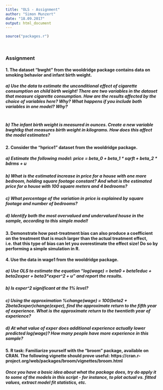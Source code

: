 ```yaml
---
title: "OLS - Assignment"
author: "Simon Munzert"
date: "18.09.2017"
output: html_document
---
```



```r
source("packages.r")
```

<br>

### Assignment

#### 1. The dataset "bwght" from the wooldridge package contains data on smoking behavior and infant birth weight.

##### a) Use the data to estimate the unconditional effect of cigarette consumption on child birth weight! There are two variables in the dataset that measure cigarette consumption. How are the results affected by the choice of variables here? Why? What happens if you include both variables in one model? Why?

```r

```

##### b) The infant birth weight is measured in ounces. Create a new variable bwghtkg that measures birth weight in kilograms. How does this affect the model estimates?


#### 2. Consider the "hprice1" dataset from the wooldridge package.
  
##### a) Estimate the following model: price = beta_0 + beta_1 * sqrft + beta_2 * bdrms + u

##### b) What is the estimated increase in price for a house with one more bedroom, holding square footage constant? And what is the estimated price for a house with 100 square meters and 4 bedrooms?
  
##### c) What percentage of the variation in price is explained by square footage and number of bedrooms?
  
##### d) Identify both the most overvalued and undervalued house in the sample, according to this simple model! 


#### 3. Demonstrate how post-treatment bias can also produce a coefficient on the treatment that is much larger than the actual treatment effect, i.e. that this type of bias can let you overestimate the effect size! Do so by performing a simple simulation in R.


#### 4.  Use the data in wage1 from the wooldridge package.

##### a) Use OLS to estimate the equation "log(wage) = beta0 + beta1*educ + beta2*exper + beta3*exper^2 + u" and report the results.

##### b) Is exper^2 significant at the 1% level?

##### c) Using the approximation %change(wage) = 100*(beta2 + 2*beta3*exper)*change(exper), find the approximate return to the fifth year of experience. What is the approximate return to the twentieth year of experience?

##### d) At what value of exper does additional experience actually lower predicted log(wage)? How many people have more experience in this sample?


#### 5. R task: Familiarize yourself with the "broom" package, available on CRAN. The following vignette should prove useful: https://cran.r-project.org/web/packages/broom/vignettes/broom.html

##### Once you have a basic idea about what the package does, try do apply it to some of the models in this script - for instance, to plot actual vs. fitted values, extract model fit statistics, etc.





